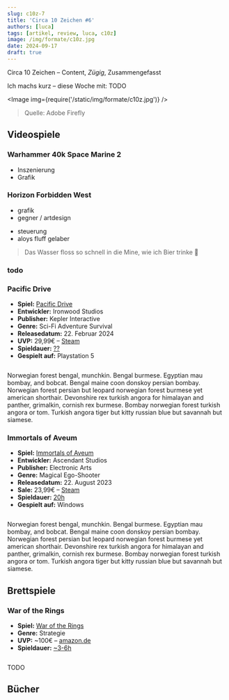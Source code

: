 ```yaml
---
slug: c10z-7
title: 'Circa 10 Zeichen #6'
authors: [luca]
tags: [artikel, review, luca, c10z]
image: /img/formate/c10z.jpg
date: 2024-09-17
draft: true
---
```



Circa 10 Zeichen – Content, _Zügig_, Zusammengefasst

Ich machs kurz – diese Woche mit: TODO

<Image img={require('/static/img/formate/c10z.jpg')} />

> Quelle: Adobe Firefly

<!--truncate-->

## Videospiele

### Warhammer 40k Space Marine 2

+ Inszenierung
+ Grafik

### Horizon Forbidden West

+ grafik
+ gegner / artdesign
- steuerung
- aloys fluff gelaber

> Das Wasser floss so schnell in die Mine, wie ich Bier trinke 🍻

### todo

### Pacific Drive

- **Spiel:** [Pacific Drive](https://store.steampowered.com/app/1458140/Pacific_Drive/)
- **Entwickler:** Ironwood Studios
- **Publisher:** Kepler Interactive
- **Genre:** Sci-Fi Adventure Survival
- **Releasedatum:** 22. Februar 2024
- **UVP:** 29,99€ – [Steam](https://store.steampowered.com/app/1458140/Pacific_Drive/)
- **Spieldauer:** [??](https://howlongtobeat.com/game/113597)
- **Gespielt auf:** Playstation 5

<Image img="https://cdn.akamai.steamstatic.com/steam/apps/1458140/header.jpg" />

Norwegian forest bengal, munchkin. Bengal burmese. Egyptian mau bombay, and bobcat. Bengal maine coon donskoy persian bombay. Norwegian forest persian but leopard norwegian forest burmese yet american shorthair. Devonshire rex turkish angora for himalayan and panther, grimalkin, cornish rex burmese. Bombay norwegian forest turkish angora or tom. Turkish angora tiger but kitty russian blue but savannah but siamese.


### Immortals of Aveum

- **Spiel:** [Immortals of Aveum](https://store.steampowered.com/app/2009100/Immortals_of_Aveum/)
- **Entwickler:** Ascendant Studios
- **Publisher:** Electronic Arts
- **Genre:** Magical Ego-Shooter
- **Releasedatum:** 22. August 2023
- **Sale:** 23,99€ – [Steam](https://store.steampowered.com/app/2009100/Immortals_of_Aveum/)
- **Spieldauer:** [20h](https://howlongtobeat.com/game/118227)
- **Gespielt auf:** Windows

<Image img="https://cdn.akamai.steamstatic.com/steam/apps/2009100/header_alt_assets_0.jpg" />

Norwegian forest bengal, munchkin. Bengal burmese. Egyptian mau bombay, and bobcat. Bengal maine coon donskoy persian bombay. Norwegian forest persian but leopard norwegian forest burmese yet american shorthair. Devonshire rex turkish angora for himalayan and panther, grimalkin, cornish rex burmese. Bombay norwegian forest turkish angora or tom. Turkish angora tiger but kitty russian blue but savannah but siamese.

## Brettspiele

### War of the Rings

- **Spiel:** [War of the Rings](https://boardgamegeek.com/boardgame/115746/war-ring-second-edition)
- **Genre:** Strategie
- **UVP:** ~100€ – [amazon.de](https://www.amazon.de/Fantasy-Flight-Games-Ring-Board/dp/1903385113)
- **Spieldauer:** [~3-6h](https://boardgamegeek.com/boardgame/115746/war-ring-second-edition)

<Image img="https://www.boardgamequest.com/wp-content/uploads/2021/05/War-of-the-Ring-Game-Experience.jpg" />

TODO

## Bücher
